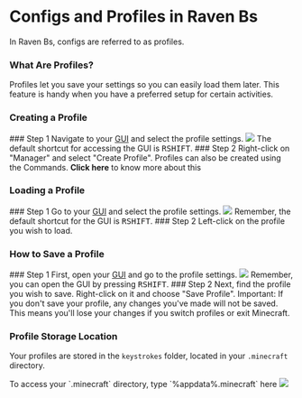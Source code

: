 
# Configs and Profiles in Raven Bs
In Raven Bs, configs are referred to as profiles.

### What Are Profiles?
Profiles let you save your settings so you can easily load them later. This feature is handy when you have a preferred setup for certain activities.

<Cards>
<Card title="Creating a profile" href="#creating-a-profile" icon="✏" />
<Card title="Loading a profile" href="#loading-a-profile" icon="📂" />
<Card title="Saving a profile" href="#how-to-save-a-profile" icon="💾" />
<Card title="Profile storage location" href="#profile-storage-location" icon="📁"/>
</Cards>

### Creating a Profile
<Steps>
### Step 1
Navigate to your <a href="/Modules/Client/GUI">GUI</a> and select the profile settings.
<Image src="/beginner_1.png" width={212} height={116} />
<Callout type="info">The default shortcut for accessing the GUI is <kbd className="px-2 py-1.5 text-xs font-semibold text-gray-800 bg-gray-100 border border-gray-200 rounded-lg dark:bg-gray-600 dark:text-gray-100 dark:border-gray-500">RSHIFT</kbd>.</Callout>
### Step 2
Right-click on "Manager" and select "Create Profile".
</Steps>
<Callout type="default">Profiles can also be created using the Commands. <Link href="/Beginners/Commands"><strong>Click here</strong></Link> to know more about this</Callout>

### Loading a Profile
<Steps>
### Step 1
Go to your <a href="/Modules/Client/GUI">GUI</a> and select the profile settings.
<Image src="/beginner_1.png" width={212} height={116} />
<Callout type="info">Remember, the default shortcut for the GUI is <kbd className="px-2 py-1.5 text-xs font-semibold text-gray-800 bg-gray-100 border border-gray-200 rounded-lg dark:bg-gray-600 dark:text-gray-100 dark:border-gray-500">RSHIFT</kbd>.</Callout>
### Step 2
Left-click on the profile you wish to load.
</Steps>

### How to Save a Profile
<Steps>
### Step 1
First, open your <a href="/Modules/Client/GUI">GUI</a> and go to the profile settings.
<Image src="/beginner_1.png" width={212} height={116} />
<Callout type="info">Remember, you can open the GUI by pressing <kbd className="px-2 py-1.5 text-xs font-semibold text-gray-800 bg-gray-100 border border-gray-200 rounded-lg dark:bg-gray-600 dark:text-gray-100 dark:border-gray-500">RSHIFT</kbd>.</Callout>
### Step 2
Next, find the profile you wish to save. Right-click on it and choose "Save Profile".
<Callout type="error" emoji="🚫">
Important: If you don't save your profile, any changes you've made will not be saved. This means you'll lose your changes if you switch profiles or exit Minecraft.
</Callout>
</Steps>

### Profile Storage Location
Your profiles are stored in the `keystrokes` folder, located in your `.minecraft` directory.
<div>
  <Callout type="info">
    To access your `.minecraft` directory, type `%appdata%.minecraft` here
    <Image src="/beginner_2.png" width={832} height={86} />
  </Callout>
</div>